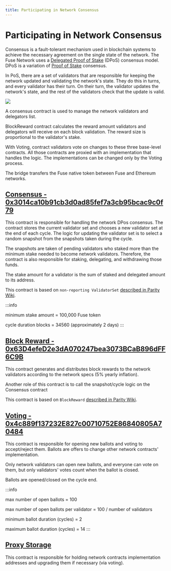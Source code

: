 ```yaml
---
title: Participating in Network Consensus
---
```

# Participating in Network Consensus

Consensus is a fault-tolerant mechanism used in blockchain systems to achieve the necessary agreement on the single state of the network. The Fuse Network uses a [Delegated Proof of Stake](https://en.bitcoinwiki.org/wiki/DPoS) (DPoS) consensus model. DPoS is a variation of [Proof of Stake](https://en.bitcoinwiki.org/wiki/Proof-of-stake) consensus.

In PoS, there are a set of validators that are responsible for keeping the network updated and validating the network's state. They do this in turns, and every validator has their turn. On their turn, the validator updates the network's state, and the rest of the validators check that the update is valid.

![](</img/image(10).png>)

A consensus contract is used to manage the network validators and delegators list.

BlockReward contract calculates the reward amount validators and delegators will receive on each block validation. The reward size is proportional to the validator's stake.

With Voting, contract validators vote on changes to these three base-level contracts. All those contracts are proxied with an implementation that handles the logic. The implementations can be changed only by the Voting process.

The bridge transfers the Fuse native token between Fuse and Ethereum networks.

## [Consensus - 0x3014ca10b91cb3d0ad85fef7a3cb95bcac9c0f79](https://explorer.fuse.io/address/0x3014ca10b91cb3d0ad85fef7a3cb95bcac9c0f79)

This contract is responsible for handling the network DPos consensus. The contract stores the current validator set and chooses a new validator set at the end of each cycle. The logic for updating the validator set is to select a random snapshot from the snapshots taken during the cycle.

The snapshots are taken of pending validators who staked more than the minimum stake needed to become network validators. Therefore, the contract is also responsible for staking, delegating, and withdrawing those funds.

The stake amount for a validator is the sum of staked and delegated amount to its address.

This contract is based on `non-reporting ValidatorSet` [described in Parity Wiki](https://openethereum.github.io/Validator-Set.html).

:::info

minimum stake amount = 100,000 Fuse token

cycle duration blocks = 34560 (approximately 2 days)
:::

## [Block Reward - 0x63D4efeD2e3dA070247bea3073BCaB896dFF6C9B](https://explorer.fuse.io/address/0x63d4efed2e3da070247bea3073bcab896dff6c9b)

This contract generates and distributes block rewards to the network validators according to the network specs (5% yearly inflation).

Another role of this contract is to call the snapshot/cycle logic on the Consensus contract

This contract is based on `BlockReward` [described in Parity Wiki](https://openethereum.github.io/Block-Reward-Contract.html).

## [Voting - 0x4c889f137232E827c00710752E86840805A70484](https://explorer.fuse.io/address/0x4c889f137232E827c00710752E86840805A70484)

This contract is responsible for opening new ballots and voting to accept/reject them. Ballots are offers to change other network contracts' implementation.

Only network validators can open new ballots, and everyone can vote on them, but only validators' votes count when the ballot is closed.

Ballots are opened/closed on the cycle end.

:::info

max number of open ballots = 100

max number of open ballots per validator = 100 / number of validators

minimum ballot duration (cycles) = 2

maximum ballot duration (cycles) = 14
:::

## [Proxy Storage](https://explorer.fuse.io/address/0x23D8634ED1B2662dC96FcE6208fde93258731333)

This contract is responsible for holding network contracts implementation addresses and upgrading them if necessary (via voting).
